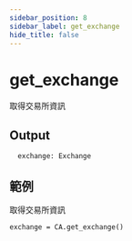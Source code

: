 ```yaml
---
sidebar_position: 8
sidebar_label: get_exchange
hide_title: false
---
```



# get_exchange

取得交易所資訊

## Output

```
  exchange: Exchange
```

## 範例

取得交易所資訊

```
exchange = CA.get_exchange()
```
